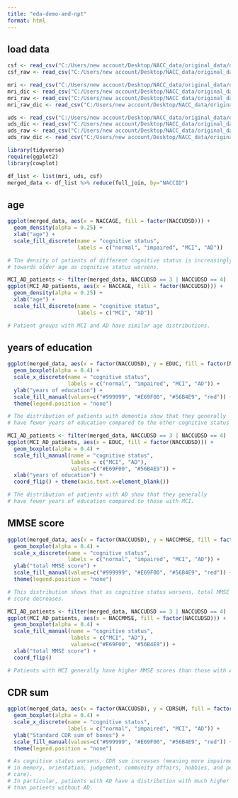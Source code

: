 ```yaml
---
title: "eda-demo-and-npt"
format: html
---
```


## load data
```r
csf <- read_csv("C:/Users/new account/Desktop/NACC_data/original_data/data_cleaned/csf.csv")
csf_raw <- read_csv("C:/Users/new account/Desktop/NACC_data/original_data/data_raw/investigator_fcsf_nacc57.csv")

mri <- read_csv("C:/Users/new account/Desktop/NACC_data/original_data/data_cleaned/mri.csv")
mri_dic <- read_csv("C:/Users/new account/Desktop/NACC_data/original_data/data_dictionary/mri_feature_dictionary_cleaned.csv")
mri_raw <- read_csv("C:/Users/new account/Desktop/NACC_data/original_data/data_raw/investigator_mri_nacc57.csv")
mri_raw_dic <- read_csv("C:/Users/new account/Desktop/NACC_data/original_data/data_dictionary/mri-dictionary.csv")

uds <- read_csv("C:/Users/new account/Desktop/NACC_data/original_data/data_cleaned/uds.csv")
uds_dic <- read_csv("C:/Users/new account/Desktop/NACC_data/original_data/data_dictionary/uds_feature_dictionary_cleaned.csv")
uds_raw <- read_csv("C:/Users/new account/Desktop/NACC_data/original_data/data_raw/investigator_uds_baseline.csv")
uds_raw_dic <- read_csv("C:/Users/new account/Desktop/NACC_data/original_data/data_dictionary/uds3-rdd.csv")

library(tidyverse)
require(ggplot2)
library(cowplot)

df_list <- list(mri, uds, csf)
merged_data <- df_list %>% reduce(full_join, by="NACCID")

```


## age
```r
ggplot(merged_data, aes(x = NACCAGE, fill = factor(NACCUDSD))) + 
  geom_density(alpha = 0.25) + 
  xlab("age") +
  scale_fill_discrete(name = "cognitive status", 
                      labels = c("normal", "impaired", "MCI", "AD"))

# The density of patients of different cognitive status is increasingly shifted
# towards older age as cognitive status worsens.

MCI_AD_patients <- filter(merged_data, NACCUDSD == 3 | NACCUDSD == 4)
ggplot(MCI_AD_patients, aes(x = NACCAGE, fill = factor(NACCUDSD))) + 
  geom_density(alpha = 0.25) + 
  xlab("age") +
  scale_fill_discrete(name = "cognitive status", 
                      labels = c("MCI", "AD"))

# Patient groups with MCI and AD have similar age distributions. 
```

## years of education
```r
ggplot(merged_data, aes(x = factor(NACCUDSD), y = EDUC, fill = factor(NACCUDSD))) + 
  geom_boxplot(alpha = 0.4) + 
  scale_x_discrete(name = "cognitive status", 
                   labels = c("normal", "impaired", "MCI", "AD")) +
  ylab("years of education") + 
  scale_fill_manual(values=c("#999999", "#E69F00", "#56B4E9", "red")) + 
  theme(legend.position = "none")

# The distribution of patients with dementia show that they generally
# have fewer years of education compared to the other cognitive status groups.

MCI_AD_patients <- filter(merged_data, NACCUDSD == 3 | NACCUDSD == 4)
ggplot(MCI_AD_patients, aes(x = EDUC, fill = factor(NACCUDSD))) + 
  geom_boxplot(alpha = 0.4) + 
  scale_fill_manual(name = "cognitive status", 
                    labels = c("MCI", "AD"),
                    values=c("#E69F00", "#56B4E9")) +
  xlab("years of education") + 
  coord_flip() + theme(axis.text.x=element_blank())

# The distribution of patients with AD show that they generally
# have fewer years of education compared to those with MCI.

```

## MMSE score
```r
ggplot(merged_data, aes(x = factor(NACCUDSD), y = NACCMMSE, fill = factor(NACCUDSD))) + 
  geom_boxplot(alpha = 0.4) + 
  scale_x_discrete(name = "cognitive status", 
                   labels = c("normal", "impaired", "MCI", "AD")) +
  ylab("total MMSE score") + 
  scale_fill_manual(values=c("#999999", "#E69F00", "#56B4E9", "red")) + 
  theme(legend.position = "none")

# This distribution shows that as cognitive status worsens, total MMSE
# score decreases.

MCI_AD_patients <- filter(merged_data, NACCUDSD == 3 | NACCUDSD == 4)
ggplot(MCI_AD_patients, aes(x = NACCMMSE, fill = factor(NACCUDSD))) + 
  geom_boxplot(alpha = 0.4) + 
  scale_fill_manual(name = "cognitive status", 
                    labels = c("MCI", "AD"),
                    values=c("#E69F00", "#56B4E9")) +
  xlab("total MMSE score") + 
  coord_flip()

# Patients with MCI generally have higher MMSE scores than those with AD. 
```

## CDR sum
```r
ggplot(merged_data, aes(x = factor(NACCUDSD), y = CDRSUM, fill = factor(NACCUDSD))) + 
  geom_boxplot(alpha = 0.4) + 
  scale_x_discrete(name = "cognitive status", 
                   labels = c("normal", "impaired", "MCI", "AD")) +
  ylab("Standard CDR sum of boxes") + 
  scale_fill_manual(values=c("#999999", "#E69F00", "#56B4E9", "red")) + 
  theme(legend.position = "none")

# As cognitive status worsens, CDR sum increases (meaning more impairment
# in memory, orientation, judgement, community affairs, hobbies, and personal
# care). 
# In particular, patients with AD have a distribution with much higher CDR sums
# than patients without AD.
```
